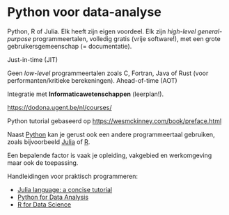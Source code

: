 # Python voor data-analyse {#sec-tool-python}

Python, R of Julia. Elk heeft zijn eigen voordeel.
Elk zijn *high-level general-purpose* programmeertalen, volledig gratis (vrije software!), met een grote gebruikersgemeenschap (= documentatie).

Just-in-time (JIT)

Geen *low-level* programmeertalen zoals C, Fortran, Java of Rust (voor performanten/kritieke berekeningen).
Ahead-of-time (AOT)


Integratie met **Informaticawetenschappen** (leerplan!).

<https://dodona.ugent.be/nl/courses/>


Python tutorial gebaseerd op <https://wesmckinney.com/book/preface.html>

::: {.callout-note title="Alternatieve programmeertalen voor data-analyse"}
Naast [Python](https://www.python.org) kan je gerust ook een andere programmeertaal gebruiken, zoals bijvoorbeeld [Julia](https://julialang.org) of [R](https://www.r-project.org). 

Een bepalende factor is vaak je opleiding, vakgebied en werkomgeving maar ook de toepassing.

Handleidingen voor praktisch programmeren:

  * [Julia language: a concise tutorial](https://syl1.gitbook.io/julia-language-a-concise-tutorial/)
  * [Python for Data Analysis](https://wesmckinney.com/book/)
  * [R for Data Science](https://r4ds.hadley.nz)

:::
